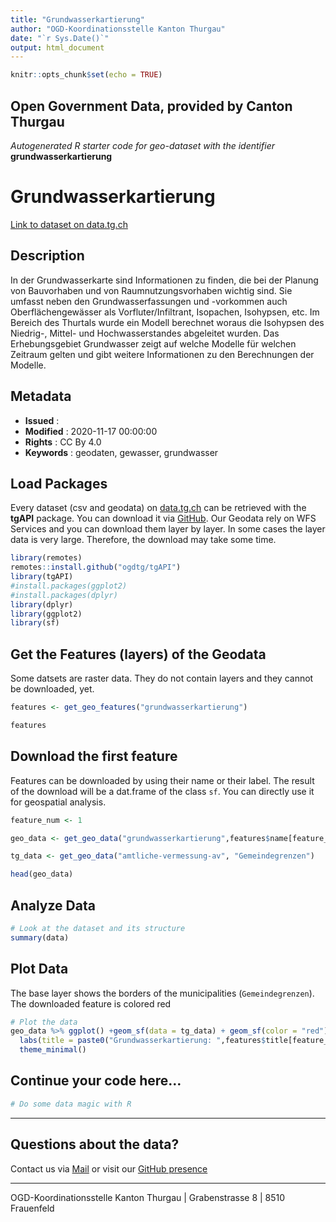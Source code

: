 ```yaml
---
title: "Grundwasserkartierung"
author: "OGD-Koordinationsstelle Kanton Thurgau"
date: "`r Sys.Date()`"
output: html_document
---
```


```r
knitr::opts_chunk$set(echo = TRUE)
```

## Open Government Data, provided by **Canton Thurgau**
*Autogenerated R starter code for geo-dataset with the identifier* **grundwasserkartierung**


# **Grundwasserkartierung**

[Link to dataset on data.tg.ch](https://data.tg.ch/explore/dataset/grundwasserkartierung/information/)

## Description

In der Grundwasserkarte sind Informationen zu finden, die bei der Planung von Bauvorhaben und von Raumnutzungsvorhaben wichtig sind. Sie umfasst neben den Grundwasserfassungen und -vorkommen auch Oberflächengewässer als Vorfluter/Infiltrant, Isopachen, Isohypsen, etc. Im Bereich des Thurtals wurde ein Modell berechnet woraus die Isohypsen des Niedrig-, Mittel- und Hochwasserstandes abgeleitet wurden. Das Erhebungsgebiet Grundwasser zeigt auf welche Modelle für welchen Zeitraum gelten und gibt weitere Informationen zu den Berechnungen der Modelle.

## Metadata

- **Issued**                   : 
- **Modified**                 : 2020-11-17 00:00:00
- **Rights**                   : CC By 4.0
- **Keywords**                 : geodaten, gewasser, grundwasser

## Load Packages

Every dataset (csv and geodata) on [data.tg.ch](https://data.tg.ch/pages/start/) can be retrieved with the **tgAPI** package. You can download it via [GitHub](https://github.com/ogdtg/tgAPI). Our Geodata rely on WFS Services and you can download them layer by layer. In some cases the layer data is very large. Therefore, the download may take some time.

```r
library(remotes)
remotes::install.github("ogdtg/tgAPI")
library(tgAPI)
#install.packages(ggplot2)
#install.packages(dplyr)
library(dplyr)
library(ggplot2)
library(sf)

```


## Get the Features (layers) of the Geodata

Some datsets are raster data. They do not contain layers and they cannot be downloaded, yet.

```r
features <- get_geo_features("grundwasserkartierung")

features
```


## Download the first feature

Features can be downloaded by using their name or their label. The result of the download will be a dat.frame of the class `sf`. You can directly use it for geospatial analysis.

```r

feature_num <- 1

geo_data <- get_geo_data("grundwasserkartierung",features$name[feature_num])

tg_data <- get_geo_data("amtliche-vermessung-av", "Gemeindegrenzen")

head(geo_data)
```


## Analyze Data

```r

# Look at the dataset and its structure
summary(data)

```


## Plot Data

The base layer shows the borders of the municipalities (`Gemeindegrenzen`). The downloaded feature is colored red

```r

# Plot the data
geo_data %>% ggplot() +geom_sf(data = tg_data) + geom_sf(color = "red") +
  labs(title = paste0("Grundwasserkartierung: ",features$title[feature_num])) +
  theme_minimal()

```


## Continue your code here...


```r
# Do some data magic with R
```

------------------------------------------------------------------------

## Questions about the data?

Contact us via [Mail](mailto:ogd@tg.ch) or visit our [GitHub presence](https://github.com/ogdtg)


------------------------------------------------------------------------

OGD-Koordinationsstelle Kanton Thurgau | Grabenstrasse 8 | 8510 Frauenfeld

